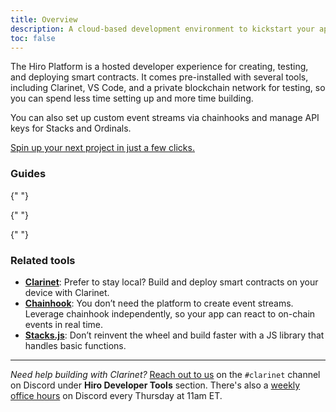 ```yaml
---
title: Overview
description: A cloud-based development environment to kickstart your app development on Stacks.
toc: false
---
```


The Hiro Platform is a hosted developer experience for creating, testing, and deploying smart contracts. It comes pre-installed with several tools, including Clarinet, VS Code, and a private blockchain network for testing, so you can spend less time setting up and more time building.

You can also set up custom event streams via chainhooks and manage API keys for Stacks and Ordinals.

[Spin up your next project in just a few clicks.](/stacks/platform/getting-started)

### Guides

<Cards>
  <Card 
    href="/platform/guides/create-project"
    title="Create a new project"
    description="Choose from a set of starter templates or import your existing GitHub repo."
  />

{" "}

<Card
  href="/platform/guides/build-contract"
  title="Develop smart contracts"
  description="Start building immediately with zero installations required."
/>

{" "}

<Card
  href="/platform/guides/create-chainhooks"
  title="Create event streams"
  description="Create and manage webhook-like triggers that react to on-chain events in real time."
/>

{" "}

<Card
  href="/platform/guides/deployment-plans"
  title="Deploy your code"
  description="Deploy your project with customizable deployment plans that can handle contract dependencies."
/>

  <Card 
    href="/platform/guides/devnet"
    title="Iterate rapidly with devnet"
    description="Leverage devnet, a private instance of the blockchain, for rapid feedback loops and a better debugging experience."
  />
</Cards>

### Related tools

- **[Clarinet](/stacks/clarinet)**: Prefer to stay local? Build and deploy smart contracts on your device with Clarinet.
- **[Chainhook](/stacks/chainhook)**: You don’t need the platform to create event streams. Leverage chainhook independently, so your app can react to on-chain events in real time.
- **[Stacks.js](/stacks/stacks.js)**: Don’t reinvent the wheel and build faster with a JS library that handles basic functions.

---

_Need help building with Clarinet?_  [Reach out to us](https://stacks.chat/) on the `#clarinet` channel on Discord under **Hiro Developer Tools** section. There's also a [weekly office hours](https://events.stacks.co/event/HD16484710) on Discord every Thursday at 11am ET.
